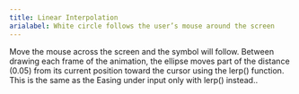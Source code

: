 ```yaml
---
title: Linear Interpolation
arialabel: White circle follows the user’s mouse around the screen
---
```



Move the mouse across the screen and the symbol will follow.
Between drawing each frame of the animation, the ellipse moves part
of the distance (0.05) from its current position toward the cursor using
the lerp() function.
This is the same as the Easing under input only with lerp() instead..
